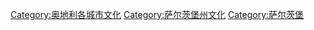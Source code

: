 [[Category:奥地利各城市文化|Category:奥地利各城市文化]]
[[Category:萨尔茨堡州文化|Category:萨尔茨堡州文化]]
[[Category:萨尔茨堡|Category:萨尔茨堡]]